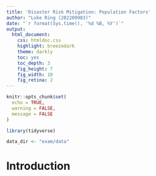 ```yaml
---
title: 'Disaster Risk Mitigation: Population Factors'
author: "Luke Ring (202209983)"
date: "`r format(Sys.time(), '%d %B, %Y')`"
output:
  html_document:
    css: htmldoc.css
    highlight: breezedark
    theme: darkly
    toc: yes
    toc_depth: 3
    fig_height: 7
    fig_width: 10
    fig_retina: 2
---
```


```r
knitr::opts_chunk$set(
  echo = TRUE,
  warning = FALSE,
  message = FALSE
)

library(tidyverse)

data_dir <- "exam/data"
```

# Introduction

